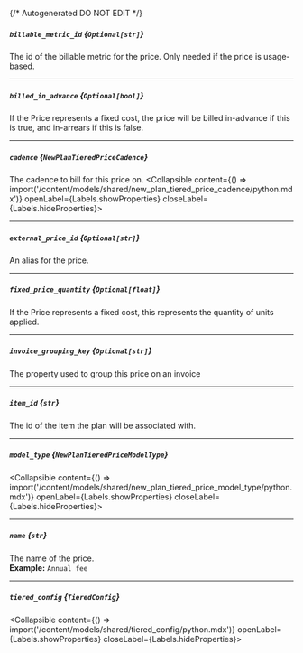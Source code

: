 {/* Autogenerated DO NOT EDIT  */}

##### `billable_metric_id` *{`Optional[str]`}*
The id of the billable metric for the price. Only needed if the price is usage\-based.

---
##### `billed_in_advance` *{`Optional[bool]`}*
If the Price represents a fixed cost, the price will be billed in\-advance if this is true, and in\-arrears if this is false.

---
##### `cadence` *{`NewPlanTieredPriceCadence`}*
The cadence to bill for this price on.
<Collapsible content={() => import('/content/models/shared/new_plan_tiered_price_cadence/python.mdx')} openLabel={Labels.showProperties} closeLabel={Labels.hideProperties}>
</Collapsible>

---
##### `external_price_id` *{`Optional[str]`}*
An alias for the price.

---
##### `fixed_price_quantity` *{`Optional[float]`}*
If the Price represents a fixed cost, this represents the quantity of units applied.

---
##### `invoice_grouping_key` *{`Optional[str]`}*
The property used to group this price on an invoice

---
##### `item_id` *{`str`}*
The id of the item the plan will be associated with.

---
##### `model_type` *{`NewPlanTieredPriceModelType`}*
<Collapsible content={() => import('/content/models/shared/new_plan_tiered_price_model_type/python.mdx')} openLabel={Labels.showProperties} closeLabel={Labels.hideProperties}>
</Collapsible>

---
##### `name` *{`str`}*
The name of the price.
<br/>
**Example:** `Annual fee`

---
##### `tiered_config` *{`TieredConfig`}*
<Collapsible content={() => import('/content/models/shared/tiered_config/python.mdx')} openLabel={Labels.showProperties} closeLabel={Labels.hideProperties}>
</Collapsible>


